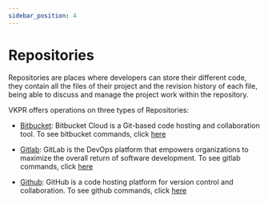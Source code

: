 ```yaml
---
sidebar_position: 4
---
```


# Repositories

Repositories are places where developers can store their different code, they contain all the files of their project and the revision history of each file, being able to discuss and manage the project work within the repository.

VKPR offers operations on three types of Repositories:

- [Bitbucket](https://bitbucket.org/product/): Bitbucket Cloud is a Git-based code hosting and collaboration tool. To see bitbucket commands, click [here](/docs/commands/bitbucket/parameter/add)

- [Gitlab](https://docs.gitlab.com/): GitLab is the DevOps platform that empowers organizations to maximize the overall return of software development. To see gitlab commands, click [here](/docs/commands/gitlab/parameter/add)

- [Github](https://docs.github.com/pt): GitHub is a code hosting platform for version control and collaboration.  To see github commands, click [here](/docs/commands/github/parameter/add)